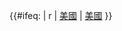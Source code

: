 {{#ifeq: {{{1}}} | r | [[美國國家羽毛球隊|美國]] {{Flagicon|USA}} | {{Flagicon|USA}} [[美國國家羽毛球隊|美國]] }}<noinclude>{{模板文档}}</noinclude>